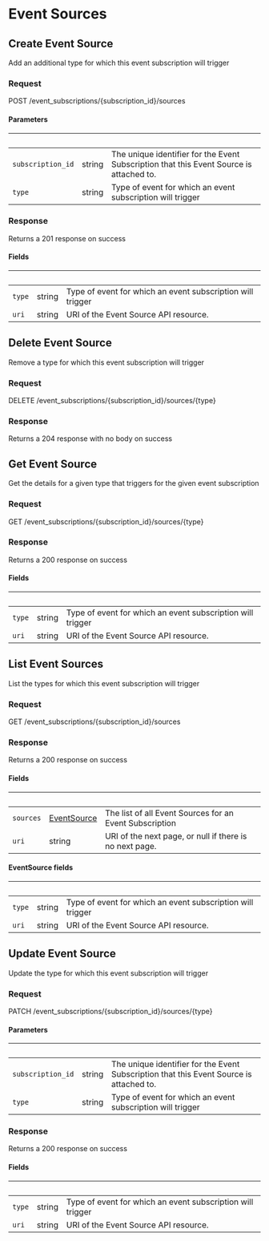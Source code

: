 
# Event Sources

## Create Event Source

Add an additional type for which this event subscription will trigger

### Request

POST /event_subscriptions/{subscription_id}/sources

<EventSourcesCreateRequest />

#### Parameters

| &nbsp;            | &nbsp; | &nbsp;                                                                                  |
| ----------------- | ------ | --------------------------------------------------------------------------------------- |
| `subscription_id` | string | The unique identifier for the Event Subscription that this Event Source is attached to. |
| `type`            | string | Type of event for which an event subscription will trigger                              |

### Response

Returns a 201 response on success

<EventSourcesCreateResponse />

#### Fields

| &nbsp; | &nbsp; | &nbsp;                                                     |
| ------ | ------ | ---------------------------------------------------------- |
| `type` | string | Type of event for which an event subscription will trigger |
| `uri`  | string | URI of the Event Source API resource.                      |

## Delete Event Source

Remove a type for which this event subscription will trigger

### Request

DELETE /event_subscriptions/{subscription_id}/sources/{type}

<EventSourcesDeleteRequest />

### Response

Returns a 204 response with no body on success

## Get Event Source

Get the details for a given type that triggers for the given event subscription

### Request

GET /event_subscriptions/{subscription_id}/sources/{type}

<EventSourcesGetRequest />

### Response

Returns a 200 response on success

<EventSourcesGetResponse />

#### Fields

| &nbsp; | &nbsp; | &nbsp;                                                     |
| ------ | ------ | ---------------------------------------------------------- |
| `type` | string | Type of event for which an event subscription will trigger |
| `uri`  | string | URI of the Event Source API resource.                      |

## List Event Sources

List the types for which this event subscription will trigger

### Request

GET /event_subscriptions/{subscription_id}/sources

<EventSourcesListRequest />

### Response

Returns a 200 response on success

<EventSourcesListResponse />

#### Fields

| &nbsp;    | &nbsp;                             | &nbsp;                                                  |
| --------- | ---------------------------------- | ------------------------------------------------------- |
| `sources` | [EventSource](#eventsource-fields) | The list of all Event Sources for an Event Subscription |
| `uri`     | string                             | URI of the next page, or null if there is no next page. |

#### EventSource fields

| &nbsp; | &nbsp; | &nbsp;                                                     |
| ------ | ------ | ---------------------------------------------------------- |
| `type` | string | Type of event for which an event subscription will trigger |
| `uri`  | string | URI of the Event Source API resource.                      |

## Update Event Source

Update the type for which this event subscription will trigger

### Request

PATCH /event_subscriptions/{subscription_id}/sources/{type}

<EventSourcesUpdateRequest />

#### Parameters

| &nbsp;            | &nbsp; | &nbsp;                                                                                  |
| ----------------- | ------ | --------------------------------------------------------------------------------------- |
| `subscription_id` | string | The unique identifier for the Event Subscription that this Event Source is attached to. |
| `type`            | string | Type of event for which an event subscription will trigger                              |

### Response

Returns a 200 response on success

<EventSourcesUpdateResponse />

#### Fields

| &nbsp; | &nbsp; | &nbsp;                                                     |
| ------ | ------ | ---------------------------------------------------------- |
| `type` | string | Type of event for which an event subscription will trigger |
| `uri`  | string | URI of the Event Source API resource.                      |
